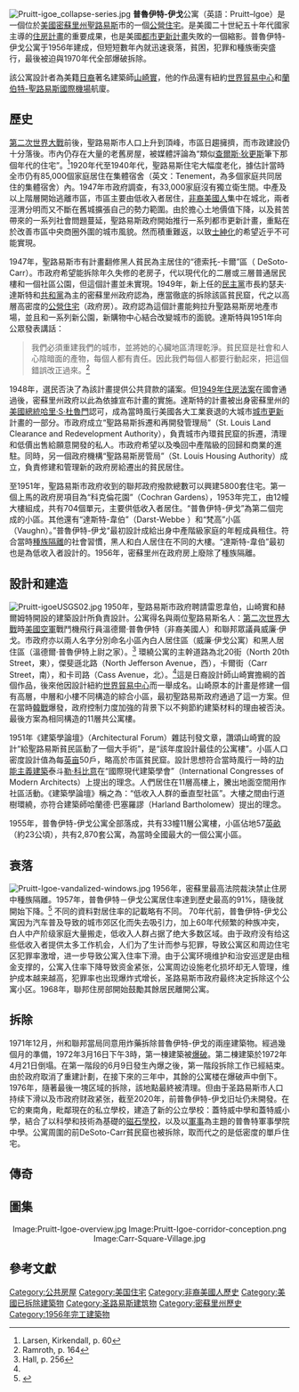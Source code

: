 {{expand|time=2015-08-27T05:59:11+00:00}}
{{refimprove|time=2015-08-27T05:59:11+00:00}}
[[File:Pruitt-igoe_collapse-series.jpg|thumb]]
'''普魯伊特-伊戈'''公寓（英語：Pruitt–Igoe）是一個位於[[美國|美國]][[密蘇里州|密蘇里州]][[聖路易斯_(密蘇里州)|聖路易斯]]市的一個[[公營住宅|公營住宅]]。是美國二十世紀五十年代國家主導的[[住房計畫|住房計畫]]的重要成果，也是美國[[市區更新|都市更新計畫]]失敗的一個縮影。普魯伊特-伊戈公寓于1956年建成，但短短數年內就迅速衰落，貧困，犯罪和種族衝突盛行，最後被迫與1970年代全部爆破拆除。

該公寓設計者為美籍[[日裔美國人|日裔]]著名建築師[[山崎實|山崎實]]，他的作品還有紐約[[世界貿易中心|世界貿易中心]]和[[蘭伯特-聖路易斯國際機場|蘭伯特-聖路易斯國際機場]]航廈。

==歷史==
[[第二次世界大戰|第二次世界大戰]]前後，聖路易斯市人口上升到頂峰，市區日趨擁擠，而市政建設仍十分落後。市內仍存在大量的老舊房屋，被媒體評論為“類似[[查爾斯·狄更斯|查爾斯·狄更斯]]筆下那個年代的住宅”。<ref name=L60>Larsen, Kirkendall, p. 60</ref>1920年代至1940年代，聖路易斯住宅大幅度老化，據估計當時全市仍有85,000個家庭居住在集體宿舍（英文：Tenement，為多個家庭共同居住的集體宿舍）內。1947年市政府調查，有33,000家庭沒有獨立衛生間。中產及以上階層開始逃離市區，市區主要由低收入者居住，[[非裔美國人|非裔美國人]]集中在城北，兩者涇渭分明而又不斷在舊城擴張自己的勢力範圍。由於擔心土地價值下降，以及貧苦帶來的一系列社會問題蔓延，聖路易斯政府開始推行一系列都市更新計畫，重點在於改善市區中央商圈外圍的城市風貌。然而積重難返，以致[[士紳化|士紳化]]的希望近乎不可能實現。

1947年，聖路易斯市有計畫翻修黑人貧民為主居住的“德索托-卡爾”區（ DeSoto-Carr）。市政府希望能拆除年久失修的老房子，代以現代化的二層或三層普通居民樓和一個社區公園，但這個計畫並未實現。1949年，新上任的[[美國民主黨|民主黨]]市長約瑟夫·達斯特和[[美國共和黨|共和黨]]為主的密蘇里州政府認為，應當徹底的拆除該區貧民窟，代之以高層高密度的[[公營住宅|公營住宅]]（政府房）。政府認為這個計畫能夠拉升聖路易斯房地產市場，並且和一系列新公園，新購物中心結合改變城市的面貌。達斯特與1951年向公眾發表講話：

<blockquote>我們必須重建我們的城市，並將她的心臟地區清理乾淨。貧民窟是社會和人心陰暗面的產物，每個人都有責任。因此我們每個人都要行動起來，把這個錯誤改正過來。<ref name=R164>Ramroth, p. 164</ref></blockquote>

1948年，選民否決了為該計畫提供公共貸款的議案。但[[1949年住房法案|1949年住房法案]]在國會通過後，密蘇里州政府以此為依據宣布計畫的實施。達斯特的計畫被出身密蘇里州的[[美國總統|美國總統]][[哈里·S·杜魯門|哈里·S·杜魯門]]認可，成為當時風行美國各大工業衰退的大城市[[城市更新|城市更新]]計畫的一部分。市政府成立“聖路易斯拆遷和再開發管理局”（St. Louis Land Clearance and Redevelopment Authority），負責城市內環貧民窟的拆遷，清理和低價出售給願意開發的私人。市政府希望以及喚回中產階級的回歸和商業的進駐。同時，另一個政府機構“聖路易斯房管局”（St. Louis Housing Authority）成立，負責修建和管理新的政府房給遷出的貧民居住。

至1951年，聖路易斯市政府收到的聯邦政府撥款總數可以興建5800套住宅。第一個上馬的政府房項目為“科克倫花園”（Cochran Gardens），1953年完工，由12幢大樓組成，共有704個單元，主要供低收入者居住。“普魯伊特-伊戈”為第二個完成的小區。其他還有“達斯特-韋伯”（Darst-Webbe ）和“梵高”小區（Vaughn）。”普魯伊特-伊戈“最初設計成給出身中產階級家庭的年輕成員租住。符合當時[[種族隔離|種族隔離]]的社會習慣，黑人和白人居住在不同的大樓。“達斯特-韋伯”最初也是為低收入者設計的。1956年，密蘇里州在政府房上廢除了種族隔離。

==設計和建造==
[[File:Pruitt-igoeUSGS02.jpg|left]]
1950年，聖路易斯市政府聘請雷恩韋伯，山崎實和赫爾姆特開設的建築設計所負責設計。公寓得名與兩位聖路易斯名人：[[第二次世界大戰|第二次世界大戰]]時[[美國空軍|美國空軍]]戰鬥機飛行員溫德爾·普魯伊特（非裔美國人）和聯邦眾議員威廉·伊戈。市政府亦以兩人名字分別命名小區內白人居住區（威廉·伊戈公寓）和黑人居住區（溫德爾·普魯伊特上尉之家）。<ref name=H256>Hall, p. 256</ref> 環繞公寓的主幹道路為北20街（North 20th Street，東），傑斐遜北路（North Jefferson Avenue，西），卡爾街（Carr Street，南），和卡司路（Cass Avenue，北）。<ref name="Bristol 164"/>這是日裔設計師山崎實擔綱的首個作品，後來他因設計紐約[[世界貿易中心|世界貿易中心]]而一舉成名。山崎原本的計畫是修建一個有高層，中層和小樓不同構造的綜合小區，最初聖路易斯政府通過了這一方案。但在當時[[韓戰|韓戰]]爆發，政府控制力度加強的背景下以不夠節約建築材料的理由被否決。最後方案為相同構造的11層共公寓樓。

1951年《建築學論壇》（Architectural Forum）雜誌刊發文章，讚頌山崎實的設計“給聖路易斯貧民區動了一個大手術”，是“該年度設計最佳的公寓樓”。小區人口密度設計值為每[[英亩|英亩]]50戶，略高於市區貧民窟。設計思想符合當時風行一時的[[功能主義建築|功能主義建築]]泰斗[[勒·柯布西耶|勒·科比意]]在“國際現代建築學會”（International Congresses of Modern Architects）上提出的理念。人們居住在11層高樓上，騰出地面空間用作社區活動。《建築學論壇》稱之為：“低收入人群的垂直型社區”。大樓之間由行道樹環繞，亦符合建築師哈蘭德·巴塞羅謬（Harland Bartholomew）提出的理念。

1955年，普魯伊特-伊戈公寓全部落成，共有33幢11層公寓樓，小區佔地57[[英畝|英畝]]（約23公頃），共有2,870套公寓，為當時全國最大的一個公寓小區。

==衰落==
[[File:Pruitt-Igoe-vandalized-windows.jpg|right]]
1956年，密蘇里最高法院裁決禁止住房中種族隔離。1957年，普魯伊特－伊戈公寓居住率達到歷史最高的91%，隨後就開始下降。<ref name="econ2011">{{cite web | url= http://www.economist.com/blogs/prospero/2011/10/american-public-housing | title= Why the Pruitt-Igoe housing project failed | date= October 15, 2011 | publisher= [[The_Economist|The Economist]] | work= Prospero (blog) | accessdate= 2011-10-17 | archive-date= 2011-10-16 | archive-url= https://web.archive.org/web/20111016205854/https://www.economist.com/blogs/prospero/2011/10/american-public-housing | dead-url= no }}</ref> 不同的資料對居住率的記載略有不同。
70年代前，普鲁伊特-伊戈公寓因为汽车普及导致的城市郊区化而失去吸引力，加上60年代频繁的种族冲突，白人中产阶级家庭大量搬走，低收入人群占据了绝大多数区域。由于政府没有给这些低收入者提供太多工作机会，人们为了生计而参与犯罪，导致公寓区和周边住宅区犯罪率激增，进一步导致公寓入住率下滑。由于公寓环境维护和治安巡逻是由租金支撑的，公寓入住率下降导致资金紧张，公寓周边设施老化损坏却无人管理，维护成本越来越高，犯罪率也出现爆炸式增长，圣路易斯市政府最终决定拆除这个公寓小区。1968年，聯邦住房部開始鼓勵其餘居民離開公寓。

==拆除==
1971年12月，州和聯邦當局同意用炸藥拆除普魯伊特-伊戈的兩座建築物。經過幾個月的準備，1972年3月16日下午3時，第一棟建築被[[爆破|爆破]]。第二棟建築於1972年4月21日倒塌。在第一階段的6月9日發生內爆之後，第一階段拆除工作已經結束。由於政府取消了重建計劃，在接下來的三年中，其餘的公寓楼在爆破声中倒下。1976年，隨著最後一塊区域的拆除，該地點最終被清理。但由于圣路易斯市人口持续下滑以及市政府财政紧张，截至2020年，前普魯伊特-伊戈旧址仍未開發。在它的東南角，毗鄰現在的私立學校，建造了新的公立學校：蓋特威中學和蓋特威小學，結合了以科學和技術為基礎的[[磁石學校|磁石學校]]，以及以[[軍事|軍事]]為主題的普魯特軍事學院中學。公寓周圍的前DeSoto-Carr貧民窟也被拆除，取而代之的是低密度的單戶住宅。

==傳奇==

==圖集==
<center>
<gallery widths="250px" heights="225px">
Image:Pruitt-Igoe-overview.jpg
Image:Pruitt-Igoe-corridor-conception.png
Image:Carr-Square-Village.jpg
</gallery></center>

==參考文獻==
{{reflist}}

[[Category:公共房屋|Category:公共房屋]]
[[Category:美国住宅|Category:美国住宅]]
[[Category:非裔美國人歷史|Category:非裔美國人歷史]]
[[Category:美國已拆除建築物|Category:美國已拆除建築物]]
[[Category:圣路易斯建筑物|Category:圣路易斯建筑物]]
[[Category:密蘇里州歷史|Category:密蘇里州歷史]]
[[Category:1956年完工建築物|Category:1956年完工建築物]]
